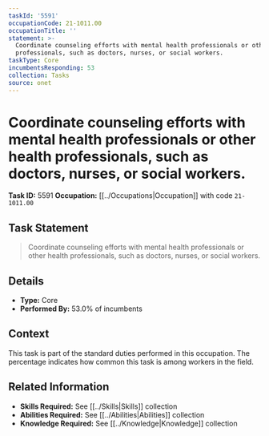 ```yaml
---
taskId: '5591'
occupationCode: 21-1011.00
occupationTitle: ''
statement: >-
  Coordinate counseling efforts with mental health professionals or other health
  professionals, such as doctors, nurses, or social workers.
taskType: Core
incumbentsResponding: 53
collection: Tasks
source: onet
---
```

# Coordinate counseling efforts with mental health professionals or other health professionals, such as doctors, nurses, or social workers.

**Task ID:** 5591
**Occupation:** [[../Occupations|Occupation]] with code `21-1011.00`

## Task Statement

> Coordinate counseling efforts with mental health professionals or other health professionals, such as doctors, nurses, or social workers.

## Details

- **Type:** Core
- **Performed By:** 53.0% of incumbents

## Context

This task is part of the standard duties performed in this occupation. The percentage indicates how common this task is among workers in the field.

## Related Information

- **Skills Required:** See [[../Skills|Skills]] collection
- **Abilities Required:** See [[../Abilities|Abilities]] collection
- **Knowledge Required:** See [[../Knowledge|Knowledge]] collection
